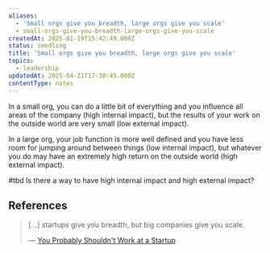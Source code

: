 ```yaml
---
aliases:
  - 'Small orgs give you breadth, large orgs give you scale'
  - small-orgs-give-you-breadth-large-orgs-give-you-scale
createdAt: 2025-01-19T15:42:49.000Z
status: seedling
title: 'Small orgs give you breadth, large orgs give you scale'
topics:
  - leadership
updatedAt: 2025-04-21T17:30:45.000Z
contentType: notes
---
```

In a small org, you can do a little bit of everything and you influence all areas of the company (high internal impact), but the results of your work on the outside world are very small (low external impact).

In a large org, your job function is more well defined and you have less room for jumping around between things (low internal impact), but whatever you do may have an extremely high return on the outside world (high external impact).

#tbd Is there a way to have high internal impact and high external impact?

## References

> […] startups give you breadth, but big companies give you scale.
>
> — [You Probably Shouldn't Work at a Startup](https://every.to/napkin-math/you-probably-shouldn-t-work-at-a-startup-9387b632-345c-4a22-bac0-3cb92f0eecf1)
